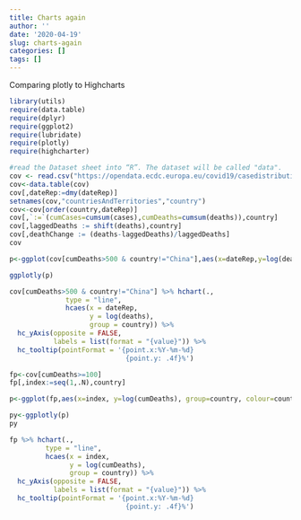 ```yaml
---
title: Charts again
author: ''
date: '2020-04-19'
slug: charts-again
categories: []
tags: []
---
```


Comparing plotly to Highcharts

```r
library(utils)
require(data.table)
require(dplyr)
require(ggplot2)
require(lubridate)
require(plotly)
require(highcharter)

#read the Dataset sheet into “R”. The dataset will be called "data".
cov <- read.csv("https://opendata.ecdc.europa.eu/covid19/casedistribution/csv", na.strings = "", fileEncoding = "UTF-8-BOM")
cov<-data.table(cov)
cov[,dateRep:=dmy(dateRep)]
setnames(cov,"countriesAndTerritories","country")
cov<-cov[order(country,dateRep)]
cov[,`:=`(cumCases=cumsum(cases),cumDeaths=cumsum(deaths)),country]
cov[,laggedDeaths := shift(deaths),country]
cov[,deathChange := (deaths-laggedDeaths)/laggedDeaths]
cov
```

```r
p<-ggplot(cov[cumDeaths>500 & country!="China"],aes(x=dateRep,y=log(deaths), colour=country, group=country)) + geom_line() + geom_point() + theme_bw()
```

```r
ggplotly(p)
```


```r
cov[cumDeaths>500 & country!="China"] %>% hchart(., 
              type = "line", 
              hcaes(x = dateRep, 
                    y = log(deaths), 
                    group = country)) %>% 
  hc_yAxis(opposite = FALSE,
           labels = list(format = "{value}")) %>% 
  hc_tooltip(pointFormat = '{point.x:%Y-%m-%d}
                             {point.y: .4f}%')
```


```r
fp<-cov[cumDeaths>=100]
fp[,index:=seq(1,.N),country]
```

```r
p<-ggplot(fp,aes(x=index, y=log(cumDeaths), group=country, colour=country)) + geom_line() + geom_point()
```

```r
py<-ggplotly(p)
py
```




```r
fp %>% hchart(., 
         type = "line", 
         hcaes(x = index, 
               y = log(cumDeaths), 
               group = country)) %>% 
  hc_yAxis(opposite = FALSE,
           labels = list(format = "{value}")) %>% 
  hc_tooltip(pointFormat = '{point.x:%Y-%m-%d}
                             {point.y: .4f}%')

```

